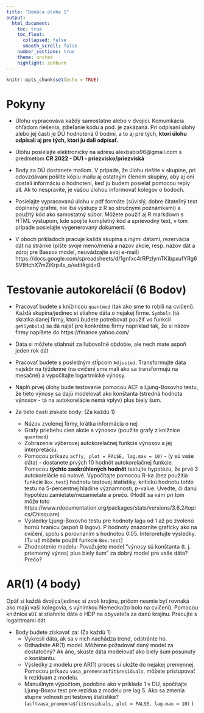 ```yaml
---
title: "Domáca úloha 1"
output:
  html_document:
    toc: true
    toc_float:
      collapsed: false
      smooth_scroll: false
    number_sections: true
    theme: united
    highlight: zenburn
---
```


```r
knitr::opts_chunk$set(echo = TRUE)
```

# Pokyny

* Úlohu vypracováva každý samostatne alebo v dvojici. Komunikácia ohľadom riešenia, zdieľanie kódu a pod. je zakázaná. Pri odpísaní úlohy alebo jej časti je DÚ hodnotená 0 bodmi, a to aj pre tých, **ktorí úlohu odpísali aj pre tých, ktorí ju dali odpísať.**

* Úlohu posielajte elektronicky na adresu alexbabis96@gmail.com s predmetom **CR 2022 - DU1 - priezvisko/priezviská** 

* Body za DÚ dostanete mailom. V prípade, že úlohu riešite v skupine, pri odovzdávaní pošlite kópiu mailu aj ostatným členom skupiny, aby aj oni dostali informáciu o hodnotení, keď ju budem posielať pomocou reply all. Ak to nespravíte, je vašou úlohou informovať kolegov o bodoch.

* Posielajte vypracovanú úlohu v pdf formáte (súvislý, dobre čitateľný text doplnený grafmi, nie iba výstupy z R so stručnými poznámkami) a použitý kód ako samostatný súbor. Môžete použiť aj R markdown s HTML výstupom, kde spojíte kompletný kód a sprievodný text, v tom prípade posielajte vygenerovaný dokument.

* V oboch príkladoch pracuje každá skupina s inými dátami, rezervácia dát na stránke (píšte svoje meno/mená a názov akcie, resp. názov dát a zdroj pre Bassov model, neuvádzajte svoj e-mail) https://docs.google.com/spreadsheets/d/1gnfxc4rRPzlymTKibpxufYRg6SVtHchX7mZiKrp4s_o/edit#gid=0

# Testovanie autokorelácií (6 Bodov)

* Pracovať budete s knížnicou `quantmod` (tak ako sme to robili na cvičení). Každá skupina/jedinec si stiahne dáta o nejakej firme. `Symbols` (tá skratka danej firmy, ktorú budete potrebovať použiť vo funkcií `getSymbols`) sa dá nájsť pre konkrétne firmy napríklad tak, že si názov firmy napíšete do https://finance.yahoo.com/

* Dáta si môžete stiahnúť za ľubovoľné obdobie, ale nech mate aspoň jeden rok dát

* Pracovať budete s posledným stĺpcom `Adjusted`. Transformujte dáta najskôr na týždenné (na cvičení sme mali ako sa transformujú na mesačné) a vypočítajte logartmické výnosy.

* Náplň prvej úlohy bude testovanie pomocou ACF a Ljung-Boxovho testu, že tieto výnosy sa dajú modelovať ako konštanta (stredná hodnota výnosov - tá na autokorelácie nemá vplyv) plus biely šum.

* Za tieto časti získate body: (Za každú 1)
    + Názov zvolenej firmy, krátka informácia o nej
    + Grafy priebehu cien akcie a výnosov (použite grafy z knižnice `quantmod`)
    + Zobrazenie výberovej autokorelačnej funkcie výnosov a jej interpretáciu.
    + Pomocou príkazu `acf(y, plot = FALSE, lag.max = 10)` - (y sú vaše dáta) - dostanete prvých 10 hodnôt autokorelačnej funkcie. Pomocou **týchto zaokrúhlených hodnôt** testujte hypotézu, že prvé 3 autokorelácie sú nulové. Vypočítajte pomocou R-ka (bez použitia funkcie `Box.test`) hodnotu testovej štatistiky, kritickú hodnotu tohto testu na 5-percentnej hladine významnosti, p-value. Uvedte, či danú hypotézu zamietate/nezamietate a prečo. (Hodiť sa vám pri tom môže toto https://www.rdocumentation.org/packages/stats/versions/3.6.2/topics/Chisquare)
    + Výsledky Ljung-Boxovho testu pre hodnoty lagu od 1 až po zvolenú hornú hranicu (aspoň 8 lagov). P hodnoty znázornite graficky ako na cvičení, spolu s porovnaním s hodnotou 0.05. Interpretujte výsledky. (Tu už môžete použiť funkcie `Box.test`)
    + Zhodnotenie modelu: Považujete model "výnosy sú konštanta (t. j. priemerný výnos) plus biely šum" za dobrý model pre vaše dáta? Prečo?
    
# AR(1) (4 body)

Opäť si každá dvojica/jedinec si zvolí krajinu, pričom nesmie byť rovnaká ako majú vaši kolegovia, s výnimkou Nemecka(to bolo na cvičení). Pomocou knižnice `WDI` si stiahnite dáta o HDP na obyvateľa za danú krajinu. Pracujte s logaritmami dát.

* Body budete získavať za: (Za každú 1)
    + Vykresli dáta, ak sa v nich nachádza trend, odstránte ho.
    + Odhadnite AR(1) model. Môžeme požadovať daný model za dostatočný? Ak áno, skúste dáta modelovať ako biely šum posunutý o konštantu.
    + Výsledky z modelu pre AR(1) proces si uložte do nejakej premennej. Pomocou príkazu `vasa_premenna$fit$residuals`, môžete pristupovať k rezíduam z modelu.
    + Manuálnym výpočtom, podobne ako v príklade 1 v DU, spočítajte Ljung-Boxov test pre rezídua z modelu pre lag 5. Ako sa zmenia stupne volnosti pri testovej štatistike? (`acf(vasa_premenna$fit$residuals, plot = FALSE, lag.max = 10)` )
    

